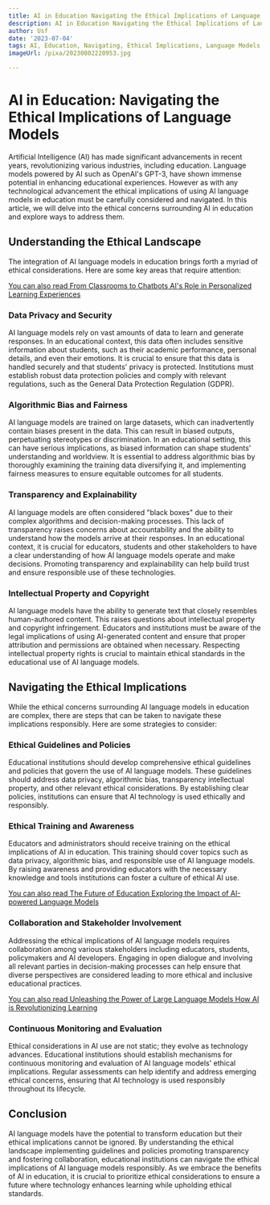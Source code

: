 ```yaml
---
title: AI in Education Navigating the Ethical Implications of Language Models
description: AI in Education Navigating the Ethical Implications of Language Models
author: Usf
date: '2023-07-04'
tags: AI, Education, Navigating, Ethical Implications, Language Models
imageUrl: /pixa/20230802220953.jpg

---
```

# AI in Education: Navigating the Ethical Implications of Language Models

Artificial Intelligence  (AI) has made significant  advancements in recent years, revolutionizing  various industries, including education. Language models powered by AI such as OpenAI's GPT-3, have shown immense potential  in enhancing educational experiences. However as with  any technological advancement  the ethical implications of using AI language models in education must be carefully considered and navigated. In this article, we will delve into the ethical  concerns surrounding AI in education  and  explore  ways to address them.

## Understanding the Ethical Landscape

The integration of AI language models in education brings forth a myriad of  ethical considerations. Here  are some key areas  that require attention:

[You can also read From Classrooms to Chatbots AI's Role in Personalized Learning Experiences](From%20Classrooms%20to%20Chatbots%20AI%27s%20Role%20in%20Personalized%20Learning%20Experiences)


### Data Privacy and Security

AI language models rely on vast amounts  of  data to learn and generate responses. In an educational context, this data often includes sensitive information about students, such as their academic performance, personal details, and even their emotions. It is crucial to ensure that this data is handled securely and that students' privacy is  protected. Institutions must establish robust data protection policies and comply with  relevant regulations,  such as the General Data Protection Regulation (GDPR).

###  Algorithmic Bias and Fairness

AI language models are trained on large datasets, which can inadvertently contain biases present in the data. This can result in biased outputs, perpetuating stereotypes or discrimination. In an educational setting, this can have  serious implications, as  biased information can shape students' understanding and  worldview. It is essential to address algorithmic bias by thoroughly  examining the training data diversifying it, and  implementing fairness measures to ensure  equitable outcomes for all students.

### Transparency and Explainability

AI language models are often considered  "black boxes" due to their complex algorithms and decision-making processes. This lack of transparency  raises concerns about accountability and the ability to understand  how the models arrive at their responses. In an educational context, it is crucial for educators, students and other stakeholders to have a clear  understanding  of how AI language models  operate and make  decisions. Promoting transparency and explainability can help build trust and ensure responsible  use of these technologies.

### Intellectual Property and Copyright

AI language models have the ability to generate text that closely  resembles human-authored content. This raises questions about intellectual property and copyright infringement. Educators and institutions must be aware of the legal implications  of using AI-generated  content and  ensure that  proper attribution and permissions are obtained when  necessary. Respecting  intellectual property rights is crucial to maintain ethical standards in the educational use of AI language models.

## Navigating the Ethical Implications

While the ethical concerns surrounding AI language models in education are complex, there are  steps that can be taken to  navigate these implications responsibly. Here are  some strategies to consider:

### Ethical Guidelines and  Policies

Educational institutions  should develop comprehensive ethical guidelines and policies that  govern the use of AI language models. These guidelines should address data  privacy, algorithmic bias, transparency  intellectual property, and other relevant ethical considerations. By establishing clear policies, institutions can ensure that AI technology is used ethically  and responsibly.

###  Ethical Training and Awareness

Educators and administrators should receive training on  the ethical implications of AI in education. This training should  cover  topics such as data privacy, algorithmic bias, and responsible use  of AI language models.  By raising awareness  and providing educators with the necessary  knowledge and tools  institutions can foster a culture  of ethical AI  use.

[You can also read The Future  of Education Exploring the Impact of AI-powered Language  Models](The%20Future%20of%20Education%20Exploring%20the%20Impact%20of%20AI-powered%20Language%20Models)


### Collaboration and Stakeholder Involvement

Addressing the ethical implications of AI language models requires collaboration among various stakeholders including educators, students, policymakers and AI developers. Engaging in open dialogue and  involving all relevant parties in decision-making processes  can help ensure that diverse perspectives are considered leading to more ethical  and inclusive educational practices.

[You can also read Unleashing the Power of  Large Language  Models How AI is Revolutionizing  Learning](Unleashing%20the%20Power%20of%20Large%20Language%20Models%20How%20AI%20is%20Revolutionizing%20Learning)


### Continuous Monitoring and Evaluation

Ethical considerations in AI use are  not static; they evolve as technology advances. Educational institutions should establish mechanisms for continuous monitoring  and evaluation of AI language models' ethical implications. Regular assessments can help identify and address emerging ethical concerns, ensuring that  AI technology is used responsibly throughout its lifecycle.

## Conclusion

AI language models have the  potential to transform education but their ethical implications cannot be ignored. By understanding the  ethical landscape implementing guidelines and policies  promoting transparency  and fostering collaboration, educational institutions can navigate the ethical implications of AI language models responsibly.  As we embrace the benefits of AI in education, it is crucial to prioritize ethical considerations to ensure a future where technology enhances learning while upholding ethical standards.